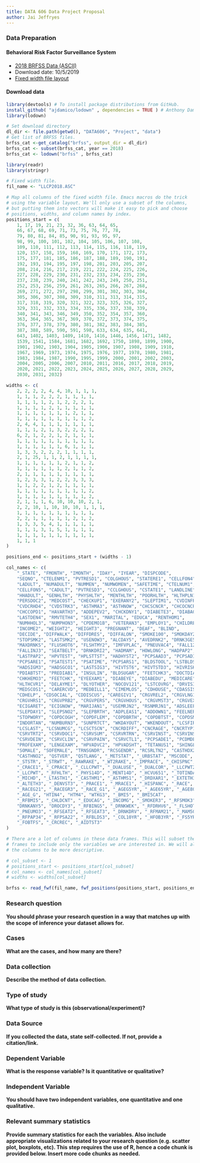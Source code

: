 ```yaml
---
title: DATA 606 Data Project Proposal
author: Jai Jeffryes
---
```


### Data Preparation

#### Behavioral Risk Factor Surveillance System
- [2018 BRFSS Data (ASCII)](https://www.cdc.gov/brfss/annual_data/2018/files/LLCP2018ASC.zip)
- Download date: 10/5/2019
- [Fixed width file layout](https://www.cdc.gov/brfss/annual_data/2018/llcp_varlayout_18_onecolumn.html)

#### Download data
```r
library(devtools) # To install package distributions from GitHub.
install_github( "ajdamico/lodown" , dependencies = TRUE ) # Anthony Damico's lodown package.
library(lodown)

# Set download directory
dl_dir <- file.path(getwd(), "DATA606", "Project", "data")
# Get list of BRFSS files.
brfss_cat <-get_catalog("brfss", output_dir = dl_dir)
brfss_cat <- subset(brfss_cat, year == 2018)
brfss_cat <- lodown("brfss" , brfss_cat)
```

```r
library(readr)
library(stringr)

# Fixed width file.
fil_name <- "LLCP2018.ASC"

# Map all columns of the fixed width file. Emacs macros do the trick
# using the variable layout. We'll only use a subset of the columns,
# but putting them into vectors will make it easy to pick and choose
# positions, widths, and column names by index.
positions_start = c(
	1, 17, 19, 21, 23, 32, 36, 63, 64, 65,
	66, 67, 68, 69, 71, 73, 75, 76, 77, 78,
	79, 80, 81, 84, 85, 90, 91, 93, 95, 97,
	98, 99, 100, 101, 102, 104, 105, 106, 107, 108,
	109, 110, 111, 112, 113, 114, 115, 116, 118, 119,
	120, 157, 158, 159, 168, 169, 170, 171, 172, 173,
	175, 177, 181, 185, 186, 187, 188, 189, 190, 191,
	192, 193, 194, 195, 197, 198, 201, 203, 205, 207,
	208, 214, 216, 217, 219, 221, 222, 224, 225, 226,
	227, 228, 229, 230, 231, 232, 233, 234, 235, 236,
	237, 238, 239, 240, 241, 242, 243, 249, 250, 251,
	252, 253, 256, 259, 261, 263, 265, 266, 267, 268,
	269, 271, 272, 297, 298, 299, 301, 302, 303, 304,
	305, 306, 307, 308, 309, 310, 311, 313, 314, 315,
	317, 318, 319, 320, 321, 322, 323, 325, 326, 327,
	329, 331, 332, 333, 334, 335, 336, 337, 338, 339,
	340, 341, 343, 346, 349, 350, 352, 354, 357, 360,
	363, 364, 365, 367, 369, 370, 372, 373, 374, 375,
	376, 377, 378, 379, 380, 381, 382, 383, 384, 385,
	387, 388, 589, 590, 591, 598, 633, 634, 635, 641,
	643, 1402, 1403, 1409, 1410, 1416, 1446, 1456, 1471, 1482,
	1539, 1541, 1584, 1681, 1682, 1692, 1750, 1898, 1899, 1900,
	1901, 1902, 1903, 1904, 1905, 1906, 1907, 1908, 1909, 1910,
	1967, 1969, 1973, 1974, 1975, 1976, 1977, 1978, 1980, 1981,
	1983, 1984, 1987, 1990, 1995, 1999, 2000, 2001, 2002, 2003,
	2004, 2005, 2006, 2007, 2010, 2011, 2016, 2017, 2018, 2019,
	2020, 2021, 2022, 2023, 2024, 2025, 2026, 2027, 2028, 2029,
	2030, 2031, 2032)

widths <- c(
	2, 2, 2, 2, 4, 4, 10, 1, 1, 1,
	1, 1, 1, 2, 2, 2, 1, 1, 1, 1,
	1, 1, 1, 1, 2, 1, 2, 2, 2, 1,
	1, 1, 1, 1, 2, 1, 1, 1, 1, 1,
	1, 1, 1, 1, 1, 1, 1, 2, 1, 1,
	1, 1, 1, 1, 1, 1, 1, 1, 1, 2,
	2, 4, 4, 1, 1, 1, 1, 1, 1, 1,
	1, 1, 1, 2, 1, 3, 2, 2, 2, 1,
	6, 2, 1, 2, 2, 1, 2, 1, 1, 1,
	1, 1, 1, 1, 1, 1, 1, 1, 1, 1,
	1, 1, 1, 1, 1, 1, 6, 1, 1, 1,
	1, 3, 3, 2, 2, 2, 1, 1, 1, 1,
	2, 1, 25, 1, 1, 2, 1, 1, 1, 1,
	1, 1, 1, 1, 1, 1, 2, 1, 1, 2,
	1, 1, 1, 1, 1, 1, 2, 1, 1, 2,
	2, 1, 1, 1, 1, 1, 1, 1, 1, 1,
	1, 2, 3, 3, 1, 2, 2, 3, 3, 3,
	1, 1, 2, 2, 1, 2, 1, 1, 1, 1,
	1, 1, 1, 1, 1, 1, 1, 1, 1, 2,
	1, 1, 1, 1, 1, 1, 1, 1, 1, 2,
	2, 1, 1, 1, 6, 10, 10, 10, 2, 1,
	2, 2, 10, 1, 10, 10, 10, 1, 1, 1,
	1, 1, 1, 1, 1, 1, 1, 1, 1, 1,
	2, 2, 1, 1, 1, 1, 1, 2, 1, 2,
	1, 3, 3, 5, 4, 1, 1, 1, 1, 1,
	1, 1, 1, 3, 1, 5, 1, 1, 1, 1,
	1, 1, 1, 1, 1, 1, 1, 1, 1, 1,
	1, 1, 1
)

positions_end <- positions_start + (widths - 1)

col_names <- c(
	"_STATE", "FMONTH", "IMONTH", "IDAY", "IYEAR", "DISPCODE",
	"SEQNO", "CTELENM1", "PVTRESD1", "COLGHOUS", "STATERE1", "CELLFON4",
	"LADULT", "NUMADULT", "NUMMEN", "NUMWOMEN", "SAFETIME", "CTELNUM1",
	"CELLFON5", "CADULT", "PVTRESD3", "CCLGHOUS", "CSTATE1", "LANDLINE",
	"HHADULT", "GENHLTH", "PHYSHLTH", "MENTHLTH", "POORHLTH", "HLTHPLN1",
	"PERSDOC2", "MEDCOST", "CHECKUP1", "EXERANY2", "SLEPTIM1", "CVDINFR4",
	"CVDCRHD4", "CVDSTRK3", "ASTHMA3", "ASTHNOW", "CHCSCNCR", "CHCOCNCR",
	"CHCCOPD1", "HAVARTH3", "ADDEPEV2", "CHCKDNY1", "DIABETE3", "DIABAGE2",
	"LASTDEN4", "RMVTETH4", "SEX1", "MARITAL", "EDUCA", "RENTHOM1",
	"NUMHHOL3", "NUMPHON3", "CPDEMO1B", "VETERAN3", "EMPLOY1", "CHILDREN",
	"INCOME2", "WEIGHT2", "HEIGHT3", "PREGNANT", "DEAF", "BLIND",
	"DECIDE", "DIFFWALK", "DIFFDRES", "DIFFALON", "SMOKE100", "SMOKDAY2",
	"STOPSMK2", "LASTSMK2", "USENOW3", "ALCDAY5", "AVEDRNK2", "DRNK3GE5",
	"MAXDRNKS", "FLUSHOT6", "FLSHTMY2", "IMFVPLAC", "PNEUVAC4", "FALL12MN",
	"FALLINJ3", "SEATBELT", "DRNKDRI2", "HADMAM", "HOWLONG", "HADPAP2",
	"LASTPAP2", "HPVTEST", "HPLSTTST", "HADHYST2", "PCPSAAD3", "PCPSADI1",
	"PCPSARE1", "PSATEST1", "PSATIME", "PCPSARS1", "BLDSTOOL", "LSTBLDS3",
	"HADSIGM3", "HADSGCO1", "LASTSIG3", "HIVTST6", "HIVTSTD3", "HIVRISK5",
	"PDIABTST", "PREDIAB1", "INSULIN", "BLDSUGAR", "FEETCHK3", "DOCTDIAB",
	"CHKHEMO3", "FEETCHK", "EYEEXAM1", "DIABEYE", "DIABEDU", "MEDICARE",
	"HLTHCVR1", "DELAYME1", "DLYOTHER", "NOCOV121", "LSTCOVRG", "DRVISITS",
	"MEDSCOS1", "CARERCVD", "MEDBILL1", "CIMEMLOS", "CDHOUSE", "CDASSIST",
	"CDHELP", "CDSOCIAL", "CDDISCUS", "CAREGIV1", "CRGVREL2", "CRGVLNG1",
	"CRGVHRS1", "CRGVPRB2", "CRGVPERS", "CRGVHOUS", "CRGVMST3", "CRGVEXPT",
	"ECIGARET", "ECIGNOW", "MARIJAN1", "USEMRJN2", "RSNMRJN1", "ADSLEEP",
	"SLEPDAY1", "SLEPSNO2", "SLEPBRTH", "ADPLEAS1", "ADDOWN1", "FEELNERV",
	"STOPWORY", "COPDCOGH", "COPDFLEM", "COPDBRTH", "COPDBTST", "COPDSMOK",
	"INDORTAN", "NUMBURN3", "SUNPRTCT", "WKDAYOUT", "WKENDOUT", "LCSFIRST",
	"LCSLAST", "LCSNUMCG", "LCSCTSCN", "CNCRDIFF", "CNCRAGE", "CNCRTYP1",
	"CSRVTRT2", "CSRVDOC1", "CSRVSUM", "CSRVRTRN", "CSRVINST", "CSRVINSR",
	"CSRVDEIN", "CSRVCLIN", "CSRVPAIN", "CSRVCTL1", "PCPSADE1", "PCDMDEC1",
	"PROFEXAM", "LENGEXAM", "HPVADVC2", "HPVADSHT", "TETANUS1", "SHINGLE2",
	"SOMALE", "SOFEMALE", "TRNSGNDR", "RCSGENDR", "RCSRLTN2", "CASTHDX2",
	"CASTHNO2", "QSTVER", "QSTLANG", "_METSTAT", "_URBSTAT", "MSCODE",
	"_STSTR", "_STRWT", "_RAWRAKE", "_WT2RAKE", "_IMPRACE", "_CHISPNC",
	"_CRACE1", "_CPRACE", "_CLLCPWT", "_DUALUSE", "_DUALCOR", "_LLCPWT2",
	"_LLCPWT", "_RFHLTH", "_PHYS14D", "_MENT14D", "_HCVU651", "_TOTINDA",
	"_MICHD", "_LTASTH1", "_CASTHM1", "_ASTHMS1", "_DRDXAR1", "_EXTETH3",
	"_ALTETH3", "_DENVST3", "_PRACE1", "_MRACE1", "_HISPANC", "_RACE",
	"_RACEG21", "_RACEGR3", "_RACE_G1", "_AGEG5YR", "_AGE65YR", "_AGE80",
	"_AGE_G", "HTIN4", "HTM4", "WTKG3", "_BMI5", "_BMI5CAT",
	"_RFBMI5", "_CHLDCNT", "_EDUCAG", "_INCOMG", "_SMOKER3", "_RFSMOK3",
	"DRNKANY5", "DROCDY3", "_RFBING5", "_DRNKWEK", "_RFDRHV6", "_FLSHOT6",
	"_PNEUMO3", "_RFSEAT2", "_RFSEAT3", "_DRNKDRV", "_RFMAM21", "_MAM5022",
	"_RFPAP34", "_RFPSA22", "_RFBLDS3", "_COL10YR", "_HFOB3YR", "_FS5YR",
	"_FOBTFS", "_CRCREC", "_AIDTST3"
)

# There are a lot of columns in these data frames. This will subset the data 
# frames to include only the variables we are interested in. We will also rename 
# the columns to be more descriptive.

# col_subset <- 1
# positions_start <- positions_start[col_subset]
# col_names <- col_names[col_subset]
# widths <- widths[col_subset]

brfss <- read_fwf(fil_name, fwf_positions(positions_start, positions_end, col_names))
```


### Research question 

**You should phrase your research question in a way that matches up with the scope of inference your dataset allows for.**



### Cases 

**What are the cases, and how many are there?**



### Data collection 

**Describe the method of data collection.**



### Type of study 

**What type of study is this (observational/experiment)?**



### Data Source 

**If you collected the data, state self-collected. If not, provide a citation/link.**




### Dependent Variable

**What is the response variable? Is it quantitative or qualitative?**



### Independent Variable

**You should have two independent variables, one quantitative and one qualitative.**



### Relevant summary statistics 

**Provide summary statistics for each the variables. Also include appropriate visualizations related to your research question (e.g. scatter plot, boxplots, etc). This step requires the use of R, hence a code chunk is provided below. Insert more code chunks as needed.**

```r

```

